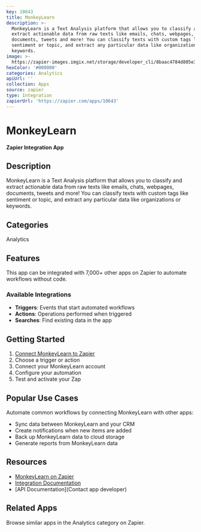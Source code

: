 ```yaml
---
key: 10643
title: MonkeyLearn
description: >-
  MonkeyLearn is a Text Analysis platform that allows you to classify and
  extract actionable data from raw texts like emails, chats, webpages,
  documents, tweets and more! You can classify texts with custom tags like
  sentiment or topic, and extract any particular data like organizations or
  keywords.
image: >-
  https://zapier-images.imgix.net/storage/developer_cli/8baac4784d805e3824123b0788fceb97.png?auto=format%2Ccompress&ixlib=python-3.0.0&q=50
hexColor: '#000000'
categories: Analytics
apiUrl: ''
collection: Apps
source: zapier
type: Integration
zapierUrl: 'https://zapier.com/apps/10643'
---
```

# MonkeyLearn

**Zapier Integration App**

## Description

MonkeyLearn is a Text Analysis platform that allows you to classify and extract actionable data from raw texts like emails, chats, webpages, documents, tweets and more! You can classify texts with custom tags like sentiment or topic, and extract any particular data like organizations or keywords.

## Categories

Analytics

## Features

This app can be integrated with 7,000+ other apps on Zapier to automate workflows without code.

### Available Integrations

- **Triggers**: Events that start automated workflows
- **Actions**: Operations performed when triggered
- **Searches**: Find existing data in the app

## Getting Started

1. [Connect MonkeyLearn to Zapier](https://zapier.com/apps/10643)
2. Choose a trigger or action
3. Connect your MonkeyLearn account
4. Configure your automation
5. Test and activate your Zap

## Popular Use Cases

Automate common workflows by connecting MonkeyLearn with other apps:

- Sync data between MonkeyLearn and your CRM
- Create notifications when new items are added
- Back up MonkeyLearn data to cloud storage
- Generate reports from MonkeyLearn data

## Resources

- [MonkeyLearn on Zapier](https://zapier.com/apps/10643)
- [Integration Documentation](https://zapier.com/apps/10643/integrations)
- [API Documentation](Contact app developer)

## Related Apps

Browse similar apps in the Analytics category on Zapier.

